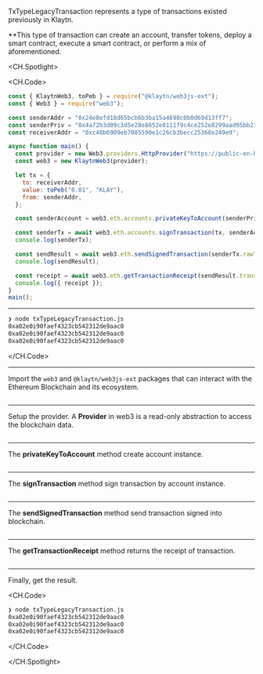 TxTypeLegacyTransaction represents a type of transactions existed previously in Klaytn.

\*\*This type of transaction can create an account, transfer tokens, deploy a smart contract, execute a smart contract, or perform a mix of aforementioned.

<CH.Spotlight>

<CH.Code>

```js txTypeLegacyTransaction.js
const { KlaytnWeb3, toPeb } = require("@klaytn/web3js-ext");
const { Web3 } = require("web3");

const senderAddr = "0x24e8efd18d65bcb6b3ba15a4698c0b0d69d13ff7";
const senderPriv = "0x4a72b3d09c3d5e28e8652e0111f9c4ce252e8299aad95bb219a38eb0a3f4da49";
const receiverAddr = "0xc40b6909eb7085590e1c26cb3becc25368e249e9";

async function main() {
  const provider = new Web3.providers.HttpProvider("https://public-en-baobab.klaytn.net");
  const web3 = new KlaytnWeb3(provider);

  let tx = {
    to: receiverAddr,
    value: toPeb("0.01", "KLAY"),
    from: senderAddr,
  };

  const senderAccount = web3.eth.accounts.privateKeyToAccount(senderPriv);

  const senderTx = await web3.eth.accounts.signTransaction(tx, senderAccount.privateKey);
  console.log(senderTx);

  const sendResult = await web3.eth.sendSignedTransaction(senderTx.rawTransaction);
  console.log(sendResult);

  const receipt = await web3.eth.getTransactionReceipt(sendResult.transactionHash);
  console.log({ receipt });
}
main();
```

---

```zsh output
❯ node txTypeLegacyTransaction.js
0xa02e0i90faef4323cb542312de9aac0
0xa02e0i90faef4323cb542312de9aac0
0xa02e0i90faef4323cb542312de9aac0
```

</CH.Code>

---

Import the `web3` and `@klaytn/web3js-ext` packages  that can interact with the Ethereum Blockchain and its ecosystem.

```js txTypeLegacyTransaction.js focus=1:2

```

---

Setup the provider. A **Provider** in web3 is a read-only abstraction to access the blockchain data.
```js txTypeLegacyTransaction.js focus=9:10

```
---

The **privateKeyToAccount** method create account instance.

```js txTypeLegacyTransaction.js focus=18

```
---
The **signTransaction** method sign transaction by account instance.

```js txTypeLegacyTransaction.js focus=20

```
---
The **sendSignedTransaction** method send transaction signed into blockchain.

```js txTypeLegacyTransaction.js focus=23:24

```
---

The **getTransactionReceipt** method returns the receipt of transaction.

```js txTypeLegacyTransaction.js focus=26:27

```
---

Finally, get the result.

<CH.Code>

```zsh output
❯ node txTypeLegacyTransaction.js
0xa02e0i90faef4323cb542312de9aac0
0xa02e0i90faef4323cb542312de9aac0
0xa02e0i90faef4323cb542312de9aac0
```

</CH.Code>

</CH.Spotlight>

